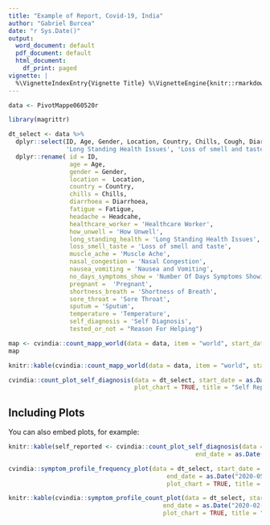 ```yaml
---
title: "Example of Report, Covid-19, India"
author: "Gabriel Burcea"
date: "r Sys.Date()"
output:
  word_document: default
  pdf_document: default
  html_document:
    df_print: paged
vignette: |
  %\VignetteIndexEntry{Vignette Title} %\VignetteEngine{knitr::rmarkdown} %\VignetteEncoding{UTF-8}
---
```


```r
data <- PivotMappe060520r

library(magrittr)

dt_select <- data %>%
  dplyr::select(ID, Age, Gender, Location, Country, Chills, Cough, Diarrhoea, Fatigue, Headcahe, 'Healthcare Worker', 'How Unwell', 
                'Long Standing Health Issues', 'Loss of smell and taste', 'Muscle Ache', 'Nasal Congestion', 'Nausea and Vomiting', 'Number Of Days Symptoms Showing',                     'Pregnant', 'Self Diagnosis', 'Shortness of Breath', 'Reason For Helping', 'Sore Throat', 'Sputum', 'Temperature') %>%
  dplyr::rename( id = ID,
                 age = Age,
                 gender = Gender,
                 location =  Location,
                 country = Country,
                 chills = Chills,
                 diarrhoea = Diarrhoea,
                 fatigue = Fatigue,
                 headache = Headcahe,
                 healthcare_worker = 'Healthcare Worker',
                 how_unwell = 'How Unwell',
                 long_standing_health = 'Long Standing Health Issues',
                 loss_smell_taste = 'Loss of smell and taste',
                 muscle_ache = 'Muscle Ache',
                 nasal_congestion = 'Nasal Congestion',
                 nausea_vomiting = 'Nausea and Vomiting',
                 no_days_symptoms_show = 'Number Of Days Symptoms Showing',
                 pregnant =  'Pregnant',
                 shortness_breath = 'Shortness of Breath',
                 sore_throat = 'Sore Throat',
                 sputum = 'Sputum',
                 temperature = 'Temperature',
                 self_diagnosis = 'Self Diagnosis',
                 tested_or_not = "Reason For Helping")
```


```r

map <- cvindia::count_mapp_world(data = data, item = "world", start_date = "2020-04-09", end_date = "2020-05-09", plot_chart = TRUE, title= "World Map")
map

```



```r
knitr::kable(cvindia::count_mapp_world(data = data, item = "world", start_date = "2020-04-09", end_date = "2020-05-09", plot_chart = FALSE, title= "World Map"))
```





```r
cvindia::count_plot_self_diagnosis(data = dt_select, start_date = as.Date("2020-04-09"), end_date = as.Date("2020-05-09"), 
                                   plot_chart = TRUE, title = "Self Report")
```

## Including Plots

You can also embed plots, for example:

```r
knitr::kable(self_reported <- cvindia::count_plot_self_diagnosis(data = dt_select, start_date = as.Date("2020-04-09"), 
                                                    end_date = as.Date("2020-05-09"), plot_chart = FALSE, title = "Test"))

```



```r
cvindia::symptom_profile_frequency_plot(data = dt_select, start_date = as.Date("2020-04-09"), 
                                            end_date = as.Date("2020-05-09"),
                                            plot_chart = TRUE, title = "Indian Ministry of Health")

```


```r


knitr::kable(cvindia::symptom_profile_count_plot(data = dt_select, start_date = as.Date("2020-01-01", format = "%Y-%m-%d"), 
                                           end_date = as.Date("2020-02-01", format = "%Y-%m-%d"),
                                           plot_chart = TRUE, title = "Test"))

```




```r
```


```r
```


```r

```


